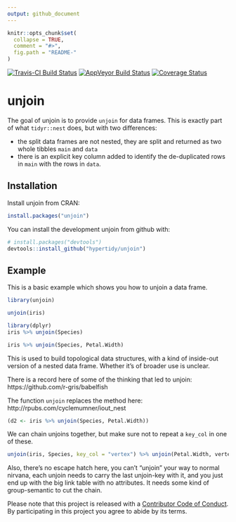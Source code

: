 ```yaml
---
output: github_document
---
```


<!-- README.md is generated from README.Rmd. Please edit that file -->

```r
knitr::opts_chunk$set(
  collapse = TRUE,
  comment = "#>",
  fig.path = "README-"
)
```
[![Travis-CI Build Status](https://travis-ci.org/hypertidy/unjoin.svg?branch=master)](https://travis-ci.org/hypertidy/unjoin)
[![AppVeyor Build Status](https://ci.appveyor.com/api/projects/status/github/hypertidy/unjoin?branch=master&svg=true)](https://ci.appveyor.com/project/hypertidy/unjoin)
[![Coverage Status](https://img.shields.io/codecov/c/github/hypertidy/unjoin/master.svg)](https://codecov.io/github/hypertidy/unjoin?branch=master)

# unjoin

The goal of unjoin is to provide `unjoin` for data frames. This is exactly part of what `tidyr::nest` does, but with two differences: 

* the split data frames are not nested, they are split and returned as two whole tibbles `main` and `data`
* there is an explicit key column added to identify the de-duplicated rows in `main` with the rows in `data`. 

## Installation

Install unjoin from CRAN: 

```r
install.packages("unjoin")
```
You can install the development unjoin from github with:

```r
# install.packages("devtools")
devtools::install_github("hypertidy/unjoin")
```

## Example

This is a basic example which shows you how to unjoin a data frame. 

```r
library(unjoin)

unjoin(iris)

library(dplyr)
iris %>% unjoin(Species)

iris %>% unjoin(Species, Petal.Width)
```

This is used to build topological data structures, with a
kind of inside-out version of a nested data frame. Whether it's of broader use is unclear. 

There is a record here of some of  the thinking that led to unjoin: https://github.com/r-gris/babelfish

The function `unjoin` replaces the method here: http://rpubs.com/cyclemumner/iout_nest

```r
(d2 <- iris %>% unjoin(Species, Petal.Width))
```

We can chain unjoins together, but make sure not to repeat a `key_col` in one of these. 

```r
unjoin(iris, Species, key_col = "vertex") %>% unjoin(Petal.Width, vertex,  key_col = "branch")
```

Also, there's no escape hatch here, you can't "unjoin" your way to normal nirvana, each unjoin needs to carry the last unjoin-key with it, and you just end up with the big link table with no attributes. It needs some kind of group-semantic to cut the chain. 


Please note that this project is released with a [Contributor Code of Conduct](CONDUCT.md). By participating in this project you agree to abide by its terms.

